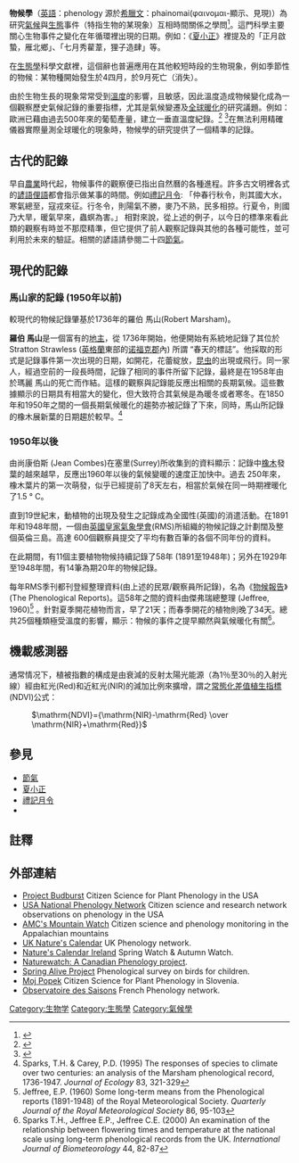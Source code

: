 {{intromissing|time=2010-04-23T03:24:40+00:00}}
'''物候學'''（[[英語|英語]]：phenology 源於[[希腊语|希臘文]]：phainomai(φαινομαι-顯示、見現)）為研究[[氣候|氣候]]與[[生態學|生態]]事件（特指生物的某現象）互相時間關係之學問<ref name=Molles>{{cite paper
 | author = Molles, M. C. Jr.
 | year = 2005
 | title = Ecology: concepts and applications, 3rd. p. 318.
 | publisher = New York: McGraw-Hill
 | quote = Phenology is the study of the relationship between the climate and the timing of ecological events. 
}}</ref>。這門科學主要關心生物事件之變化在年循環裡出現的日期。例如：《[[夏小正|夏小正]]》裡提及的「正月啟蟄，雁北鄉」、「七月秀雚葦，狸子造肆」等。

在[[生態學|生態學]]科學文獻裡，這個辭也普遍應用在其他較短時段的生物現象，例如季節性的物候：某物種開始發生於4四月，於9月死亡（消失）。

由於生物生長的現象常常受到[[溫度|溫度]]的影響，且敏感，因此溫度造成物候變化成為一個觀察歷史氣候記錄的重要指標，尤其是氣候變遷及[[全球暖化|全球暖化]]的研究議題。例如：歐洲已藉由過去500年來的葡萄產量，建立一垂直溫度紀錄。<ref name=Meier2007a>{{cite paper
 |author      = Meier,  Nicole
 |year        = 2007
 |title       = Grape Harvest Records as a Proxy for Swiss April to August Temperature Reconstructions
 |url         = http://www.giub.unibe.ch/klimet/docs/diplom_nmeier.pdf
 |accessdate  = 2007-12-25
 |publisher   = [[伯尔尼大学|伯尔尼大学]]
 |work        = Diplomarbeit der Philosophisch-naturwissenschaftlichen Fakultät der Universität Bern (Thesis of Philosophy and science faculty of the University of Bern)
 |quote       = Phenological grape harvest observations in Switzerland over the last 500 years have been used as a proxy indicator for reconstructing past temperature variability.
 |deadurl     = yes
 |archiveurl  = https://web.archive.org/web/20081217053707/http://www.giub.unibe.ch/klimet/docs/diplom_nmeier.pdf
 |archivedate = 2008-12-17
}}</ref>
<ref name=Meier2007b>{{cite journal
 | author = Meier, N.
 | coauthors = Rutishauser, T.; Luterbacher, J.; Pfister, C.; Wanner, H.
 | year = 2007
 | title = Grape Harvest Dates as a proxy for Swiss April to August Temperature Reconstructions back to AD 1480
 | journal = Geophysical Research Letters
 | volume = 34
 | pages = L20705
 | doi = 10.1029/2007GL031381
 | url = http://www.agu.org/pubs/crossref/2007/2007GL031381.shtml
 | quote = Phenological grape harvest observations in Switzerland over the last 500 years have been used as a proxy indicator for reconstructing past temperature variability.
 | access-date = 2010-04-23
 | archive-date = 2012-09-29
 | archive-url = https://web.archive.org/web/20120929070810/http://www.agu.org/pubs/crossref/2007/2007GL031381.shtml
 | dead-url = no
 }}</ref>在無法利用精確儀器實際量測全球暖化的現象時，物候學的研究提供了一個精準的記錄。

==古代的記錄==
早自[[農業|農業]]時代起，物候事件的觀察便已指出自然曆的各種進程。許多古文明裡各式的[[諺語|諺語]][[俚語|俚語]]都會指示做某事的時間。例如[[禮記|禮記]][[月令|月令]]: 「仲春行秋令，則其國大水，寒氣總至，寇戎來征。行冬令，則陽氣不勝，麥乃不熟，民多相掠。行夏令，則國乃大旱，暖氣早來，蟲螟為害。」
相對來說，從上述的例子，以今日的標準來看此類的觀察有時並不那麼精準，但它提供了前人觀察記錄與其他的各種可能性，並可利用於未來的驗証。相關的諺語請參閱二十四[[節氣|節氣]]。

==現代的記錄==
===馬山家的記錄 (1950年以前)===
較現代的物候記錄肇基於1736年的羅伯 馬山(Robert Marsham)。

'''羅伯 馬山'''是一個富有的[[土地主|地主]]，從 1736年開始，他便開始有系統地記錄了其位於Stratton Strawless ([[英格蘭|英格蘭]]東部的[[诺福克郡|诺福克郡]]內) 所謂 “春天的標誌”。他採取的形式是記錄事件第一次出現的日期，如開花，花蕾綻放，[[昆虫|昆虫]]的出現或飛行。同一家人，經過空前的一段長時間，記錄了相同的事件所留下記錄，最終是在1958年由於瑪麗 馬山的死亡而作結。這樣的觀察與記錄能反應出相關的長期氣候。這些數據顯示的日期具有相當大的變化，但大致符合其氣候是為暖冬或者寒冬。在1850年和1950年之間的一個長期氣候暖化的趨勢亦被記錄了下來，同時，馬山所記錄的橡木展新葉的日期趨於較早。<ref name="Sparks & Carey">Sparks, T.H. & Carey, P.D. (1995) The responses of species to climate over two centuries: an analysis of the Marsham phenological record, 1736-1947. ''Journal of Ecology'' 83, 321-329</ref>

===1950年以後===
由尚康伯斯 (Jean Combes)在塞里(Surrey)所收集到的資料顯示：記錄中[[栎属|橡木]]發葉的越來越早，反應出1960年以後的氣候變暖的速度正加快中。過去 250年來，橡木葉片的第一次萌發，似乎已經提前了8天左右，相當於氣候在同一時期裡暖化了1.5 ° C。

直到19世紀末，動植物的出現及發生之記錄成為全國性(英國)的消遣活動。在1891年和1948年間，一個由[[英國皇家氣象學會|英國皇家氣象學會]](RMS)所組織的物候記錄之計劃闊及整個英倫三島。高達 600個觀察員提交了平均有數百筆的各個不同年份的資料。

在此期間，有11個主要植物物候持續記錄了58年 (1891至1948年)；另外在1929年至1948年間，有14筆為期20年的物候記錄。

每年RMS季刊都刊登經整理資料(由上述的民眾/觀察員所記錄)，名為《[[物候報告|物候報告]]》(The Phenological Reports)。這58年之間的資料由傑弗瑞總整理 (Jeffree, 1960)<ref name=Jeffree1960>Jeffree, E.P. (1960) Some long-term means from the Phenological reports (1891-1948) of the Royal Meteorological Society. ''Quarterly Journal of the Royal Meteorological Society'' 86, 95-103</ref> 。針對夏季開花植物而言，早了21天；而春季開花的植物則晚了34天。總共25個種類極受溫度的影響，顯示：物候的事件之提早顯然與氣候暖化有關<ref name=Sparks2000>Sparks T.H., Jeffree E.P., Jeffree C.E. (2000) An examination of the relationship between flowering times and temperature at the national scale using long-term phenological records from the UK. ''International Journal of Biometeorology'' 44, 82-87</ref>。

==機載感測器==
通常情况下，植被指數的構成是由衰減的反射太陽光能源（為1％至30％的入射光線）經由紅光(Red)和近紅光(NIR)的減加比例來擴增，謂之[[常態化差值植生指標|常態化差值植生指標]](NDVI)公式： 
: <math>\mathrm{NDVI}={\mathrm{NIR}-\mathrm{Red} \over \mathrm{NIR}+\mathrm{Red}}</math>

==參見==
*[[節氣|節氣]]
*[[夏小正|夏小正]]
*[[禮記|禮記]][[月令|月令]]
*{{le|英國皇家氣象學會|Royal Meteorological Society}}

==註釋==
{{reflist|2}}

==外部連結==
*[http://www.budburst.org/ Project Budburst] {{Wayback|url=http://www.budburst.org/ |date=20210404221910 }} Citizen Science for Plant Phenology in the USA
*[http://www.usanpn.org USA National Phenology Network] {{Wayback|url=http://www.usanpn.org/ |date=20210422232841 }} Citizen science and research network observations on phenology in the USA
*[http://www.outdoors.org/conservation/mountainwatch/index.cfm AMC's Mountain Watch] {{Wayback|url=http://www.outdoors.org/conservation/mountainwatch/index.cfm |date=20160414112103 }} Citizen science and phenology monitoring in the Appalachian mountains
*[https://web.archive.org/web/20160128234355/http://www.naturescalendar.org.uk/ UK Nature's Calendar] UK Phenology network.
*[http://www.biology.ie/ Nature's Calendar Ireland] {{Wayback|url=http://www.biology.ie/ |date=20210128110650 }} Spring Watch & Autumn Watch.
*[https://web.archive.org/web/20040504141637/http://www.naturewatch.ca/english/ Naturewatch: A Canadian Phenology project].
*[http://www.springalive.net Spring Alive Project] {{Wayback|url=http://www.springalive.net/ |date=20210402161135 }} Phenological survey on birds for children.
*[https://web.archive.org/web/20090530123513/http://mojpopek.org/ Moj Popek] Citizen Science for Plant Phenology in Slovenia.
*[http://www.obs-saisons.fr Observatoire des Saisons] {{Wayback|url=http://www.obs-saisons.fr/ |date=20210323012648 }} French Phenology network.



[[Category:生物学|Category:生物学]]
[[Category:生態學|Category:生態學]]
[[Category:氣候學|Category:氣候學]]